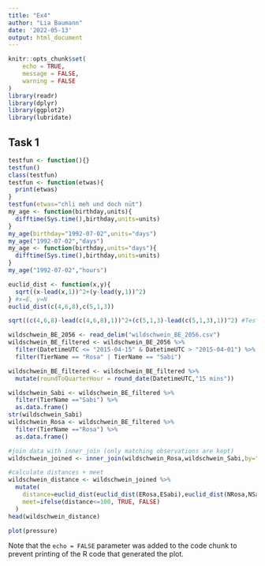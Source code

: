 ```yaml
---
title: "Ex4"
author: "Lia Baumann"
date: '2022-05-13'
output: html_document
---
```


```r
knitr::opts_chunk$set(
	echo = TRUE,
	message = FALSE,
	warning = FALSE
)
library(readr)        
library(dplyr)        
library(ggplot2)      
library(lubridate)
```

## Task 1

```r
testfun <- function(){}
testfun()
class(testfun)
testfun <- function(etwas){
  print(etwas)
}
testfun(etwas="chli meh und doch nüt")
my_age <- function(birthday,units){
  difftime(Sys.time(),birthday,units=units)
}
my_age(birthday="1992-07-02",units="days")
my_age("1992-07-02","days")
my_age <- function(birthday,units="days"){
  difftime(Sys.time(),birthday,units=units)
}
my_age("1992-07-02","hours")
```
```r
euclid_dist <- function(x,y){
  sqrt((x-lead(x,1))^2+(y-lead(y,1))^2)
} #x=E, y=N
euclid_dist(c(4,6,8),c(5,1,3))

sqrt((c(4,6,8)-lead(c(4,6,8),1))^2+(c(5,1,3)-lead(c(5,1,3),1))^2) #Test looks reasonable
```
```r
wildschwein_BE_2056 <- read_delim("wildschwein_BE_2056.csv")
wildschwein_BE_filtered <- wildschwein_BE_2056 %>%
  filter(DatetimeUTC <= "2015-04-15" & DatetimeUTC > "2015-04-01") %>% #incredibly annoying, values before 01.04. are inside the filter...
  filter(TierName == "Rosa" | TierName == "Sabi")
```
```r
wildschwein_BE_filtered <- wildschwein_BE_filtered %>%
  mutate(roundToQuarterHour = round_date(DatetimeUTC,"15 mins"))
```
```r
wildschwein_Sabi <- wildschwein_BE_filtered %>%
  filter(TierName =="Sabi") %>%
  as.data.frame()
str(wildschwein_Sabi)
wildschwein_Rosa <- wildschwein_BE_filtered %>%
  filter(TierName =="Rosa") %>%
  as.data.frame()

#join data with inner_join (only matching observations are kept)
wildschwein_joined <- inner_join(wildschwein_Rosa,wildschwein_Sabi,by="roundToQuarterHour",suffix=c("Rosa","Sabi"))

#calculate distances + meet
wildschwein_distance <- wildschwein_joined %>%
  mutate(
    distance=euclid_dist(euclid_dist(ERosa,ESabi),euclid_dist(NRosa,NSabi)),
    meet=ifelse(distance<=100, TRUE, FALSE)
  )
head(wildschwein_distance)
```


```r
plot(pressure)
```

Note that the `echo = FALSE` parameter was added to the code chunk to prevent printing of the R code that generated the plot.

